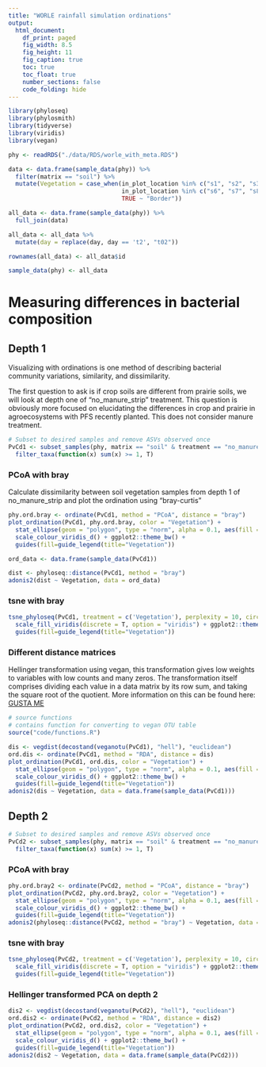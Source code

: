 ```yaml
---
title: "WORLE rainfall simulation ordinations"
output:
  html_document:
    df_print: paged
    fig_width: 8.5
    fig_height: 11
    fig_caption: true
    toc: true
    toc_float: true
    number_sections: false
    code_folding: hide
---
```


```r
library(phyloseq)
library(phylosmith)
library(tidyverse)
library(viridis)
library(vegan)
```
```r
phy <- readRDS("./data/RDS/worle_with_meta.RDS")

data <- data.frame(sample_data(phy)) %>%
  filter(matrix == "soil") %>%
  mutate(Vegetation = case_when(in_plot_location %in% c("s1", "s2", "s3", "s4") ~ "Crop",
                                in_plot_location %in% c("s6", "s7", "s8", "s9") ~ "Prairie",
                                TRUE ~ "Border"))

all_data <- data.frame(sample_data(phy)) %>%
  full_join(data)

all_data <- all_data %>%
  mutate(day = replace(day, day == 't2', "t02"))

rownames(all_data) <- all_data$id

sample_data(phy) <- all_data
```

# Measuring differences in bacterial composition
## Depth 1
Visualizing with ordinations is one method of describing bacterial community variations, similarity, and dissimilarity.   

The first question to ask is if crop soils are different from prairie soils, we will look at depth one of "no_manure_strip" treatment. This question is obviously more focused on elucidating the differences in crop and prairie in agroecosystems with PFS recently planted. This does not consider manure treatment. 

```r
# Subset to desired samples and remove ASVs observed once
PvCd1 <- subset_samples(phy, matrix == "soil" & treatment == "no_manure_strip" & depth == "d1" & !in_plot_location == "s5") %>%
  filter_taxa(function(x) sum(x) >= 1, T)
```

### PCoA with bray
Calculate dissimilarity between soil vegetation samples from depth 1 of no_manure_strip and plot the ordination using "bray-curtis"  

```r
phy.ord.bray <- ordinate(PvCd1, method = "PCoA", distance = "bray")
plot_ordination(PvCd1, phy.ord.bray, color = "Vegetation") + 
  stat_ellipse(geom = "polygon", type = "norm", alpha = 0.1, aes(fill = Vegetation)) +
  scale_colour_viridis_d() + ggplot2::theme_bw() +
  guides(fill=guide_legend(title="Vegetation"))

ord_data <- data.frame(sample_data(PvCd1))

dist <- phyloseq::distance(PvCd1, method = "bray")
adonis2(dist ~ Vegetation, data = ord_data)
```

### tsne with bray
```r
tsne_phyloseq(PvCd1, treatment = c('Vegetation'), perplexity = 10, circle = TRUE, colors = 'default') +
  scale_fill_viridis(discrete = T, option = "viridis") + ggplot2::theme_bw() +
  guides(fill=guide_legend(title="Vegetation"))
```

### Different distance matrices  
Hellinger transformation using vegan, this transformation gives low weights to variables with low counts and many zeros. The transformation itself comprises dividing each value in a data matrix by its row sum, and taking the square root of the quotient. More information on this can be found here:  <a href="https://mb3is.megx.net/gustame/reference/transformations">GUSTA ME</a>   

```r
# source functions
# contains function for converting to vegan OTU table
source("code/functions.R")
```

```r
dis <- vegdist(decostand(veganotu(PvCd1), "hell"), "euclidean")
ord.dis <- ordinate(PvCd1, method = "RDA", distance = dis)
plot_ordination(PvCd1, ord.dis, color = "Vegetation") + 
  stat_ellipse(geom = "polygon", type = "norm", alpha = 0.1, aes(fill = Vegetation)) +
  scale_colour_viridis_d() + ggplot2::theme_bw() +
  guides(fill=guide_legend(title="Vegetation"))
adonis2(dis ~ Vegetation, data = data.frame(sample_data(PvCd1)))
```

## Depth 2
```r
# Subset to desired samples and remove ASVs observed once
PvCd2 <- subset_samples(phy, matrix == "soil" & treatment == "no_manure_strip" & depth == "d2" & !in_plot_location == "s5") %>%
  filter_taxa(function(x) sum(x) >= 1, T)
```

### PCoA with bray
```r
phy.ord.bray2 <- ordinate(PvCd2, method = "PCoA", distance = "bray")
plot_ordination(PvCd2, phy.ord.bray2, color = "Vegetation") + 
  stat_ellipse(geom = "polygon", type = "norm", alpha = 0.1, aes(fill = Vegetation)) +
  scale_colour_viridis_d() + ggplot2::theme_bw() +
  guides(fill=guide_legend(title="Vegetation"))
adonis2(phyloseq::distance(PvCd2, method = "bray") ~ Vegetation, data = data.frame(sample_data(PvCd2)))
```

### tsne with bray
```r
tsne_phyloseq(PvCd2, treatment = c('Vegetation'), perplexity = 10, circle = TRUE, colors = 'default') +
  scale_fill_viridis(discrete = T, option = "viridis") + ggplot2::theme_bw() +
  guides(fill=guide_legend(title="Vegetation"))
```

### Hellinger transformed PCA on depth 2
```r
dis2 <- vegdist(decostand(veganotu(PvCd2), "hell"), "euclidean")
ord.dis2 <- ordinate(PvCd2, method = "RDA", distance = dis2)
plot_ordination(PvCd2, ord.dis2, color = "Vegetation") + 
  stat_ellipse(geom = "polygon", type = "norm", alpha = 0.1, aes(fill = Vegetation)) +
  scale_colour_viridis_d() + ggplot2::theme_bw() +
  guides(fill=guide_legend(title="Vegetation"))
adonis2(dis2 ~ Vegetation, data = data.frame(sample_data(PvCd2)))
```